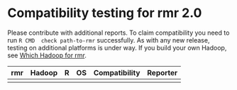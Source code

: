 # Compatibility testing for rmr 2.0
Please contribute with additional reports. To claim compatibility you need to run `R CMD  check path-to-rmr` successfully.
As with any new release, testing on additional platforms is under way. If you build your own Hadoop, see [Which Hadoop for rmr](https://github.com/RevolutionAnalytics/RHadoop/wiki/Which-Hadoop-for-rmr).

<table>
<thead>
<tr><th>rmr</th><th>Hadoop</th><th>R</th><th>OS</th><th>Compatibility</th><th>Reporter</th></tr>
</thead>
<tbody>
<tr><td></td><td></td><td></td><td></td><td></td><td></td></tr>
</tbody>
</table>